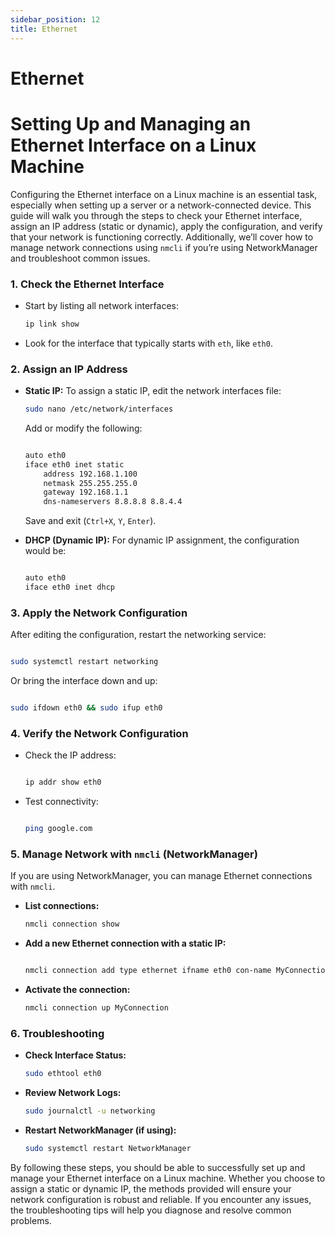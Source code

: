 ```yaml
---
sidebar_position: 12
title: Ethernet
---
```

# Ethernet

# Setting Up and Managing an Ethernet Interface on a Linux Machine

Configuring the Ethernet interface on a Linux machine is an essential task, especially when setting up a server or a network-connected device. This guide will walk you through the steps to check your Ethernet interface, assign an IP address (static or dynamic), apply the configuration, and verify that your network is functioning correctly. Additionally, we’ll cover how to manage network connections using `nmcli` if you’re using NetworkManager and troubleshoot common issues.

### 1. **Check the Ethernet Interface**

- Start by listing all network interfaces:
    
    ```bash
    ip link show
    ```
    
- Look for the interface that typically starts with `eth`, like `eth0`.

### 2. **Assign an IP Address**

- **Static IP:**
To assign a static IP, edit the network interfaces file:
    
    ```bash
    sudo nano /etc/network/interfaces
    ```
    
    Add or modify the following:
    
    ```bash
    
    auto eth0
    iface eth0 inet static
        address 192.168.1.100
        netmask 255.255.255.0
        gateway 192.168.1.1
        dns-nameservers 8.8.8.8 8.8.4.4
    ```
    
    Save and exit (`Ctrl+X`, `Y`, `Enter`).
    
- **DHCP (Dynamic IP):**
For dynamic IP assignment, the configuration would be:
    
    ```bash
    
    auto eth0
    iface eth0 inet dhcp
    ```
    

### 3. **Apply the Network Configuration**

After editing the configuration, restart the networking service:

```bash

sudo systemctl restart networking
```

Or bring the interface down and up:

```bash

sudo ifdown eth0 && sudo ifup eth0
```

### 4. **Verify the Network Configuration**

- Check the IP address:
    
    ```bash
    
    ip addr show eth0
    ```
    
- Test connectivity:
    
    ```bash
    
    ping google.com
    ```
    

### 5. **Manage Network with `nmcli` (NetworkManager)**

If you are using NetworkManager, you can manage Ethernet connections with `nmcli`.

- **List connections:**
    
    ```bash
    nmcli connection show
    ```
    
- **Add a new Ethernet connection with a static IP:**
    
    ```bash
    
    nmcli connection add type ethernet ifname eth0 con-name MyConnection ipv4.addresses 192.168.1.100/24 ipv4.gateway 192.168.1.1 ipv4.dns "8.8.8.8 8.8.4.4" ipv4.method manual
    
    ```
    
- **Activate the connection:**
    
    ```bash
    nmcli connection up MyConnection
    ```
    

### 6. **Troubleshooting**

- **Check Interface Status:**
    
    ```bash
    sudo ethtool eth0
    ```
    
- **Review Network Logs:**
    
    ```bash
    sudo journalctl -u networking
    
    ```
    
- **Restart NetworkManager (if using):**
    
    ```bash
    sudo systemctl restart NetworkManager
    ```
    

By following these steps, you should be able to successfully set up and manage your Ethernet interface on a Linux machine. Whether you choose to assign a static or dynamic IP, the methods provided will ensure your network configuration is robust and reliable. If you encounter any issues, the troubleshooting tips will help you diagnose and resolve common problems.